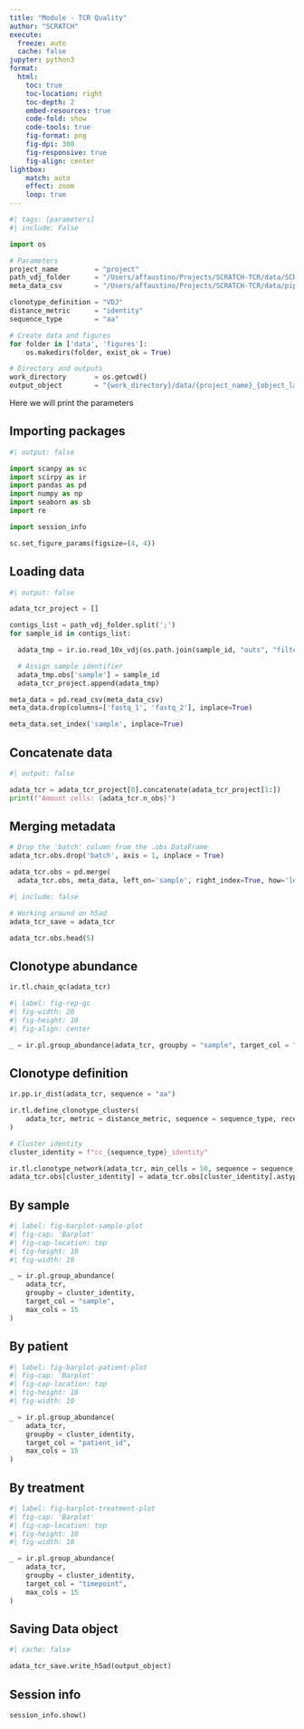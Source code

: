 ```yaml
---
title: "Module - TCR Quality"
author: "SCRATCH"
execute:
  freeze: auto
  cache: false
jupyter: python3
format:
  html:
    toc: true
    toc-location: right
    toc-depth: 2
    embed-resources: true
    code-fold: show
    code-tools: true
    fig-format: png
    fig-dpi: 300
    fig-responsive: true
    fig-align: center
lightbox:
    match: auto
    effect: zoom
    loop: true
---
```


```python
#| tags: [parameters]
#| include: False

import os

# Parameters
project_name         = "project"
path_vdj_folder      = "/Users/affaustino/Projects/SCRATCH-TCR/data/SCRATCH_ALIGN:CELLRANGER_VDJ/SRX5128514/;/Users/affaustino/Projects/SCRATCH-TCR/data/SCRATCH_ALIGN:CELLRANGER_VDJ/SRX5128513/;/Users/affaustino/Projects/SCRATCH-TCR/data/SCRATCH_ALIGN:CELLRANGER_VDJ/SRX5128512/;/Users/affaustino/Projects/SCRATCH-TCR/data/SCRATCH_ALIGN:CELLRANGER_VDJ/SRX5128528/;/Users/affaustino/Projects/SCRATCH-TCR/data/SCRATCH_ALIGN:CELLRANGER_VDJ/SRX5128527/"
meta_data_csv        = "/Users/affaustino/Projects/SCRATCH-TCR/data/pipeline_info/samplesheet.valid.csv"

clonotype_definition = "VDJ"
distance_metric      = "identity"
sequence_type        = "aa"

# Create data and figures
for folder in ['data', 'figures']: 
    os.makedirs(folder, exist_ok = True)

# Directory and outputs
work_directory       = os.getcwd()
output_object        = "{work_directory}/data/{project_name}_{object_label}".format(work_directory = work_directory, project_name = project_name, object_label = "tcr_repertoire_object.h5ad")

```

:::{.callout-important collapse="true"}
Here we will print the parameters
:::

## Importing packages

```python
#| output: false

import scanpy as sc
import scirpy as ir
import pandas as pd
import numpy as np
import seaborn as sb
import re

import session_info

sc.set_figure_params(figsize=(4, 4))

```

## Loading data

```python
#| output: false

adata_tcr_project = []

contigs_list = path_vdj_folder.split(';')
for sample_id in contigs_list:

  adata_tmp = ir.io.read_10x_vdj(os.path.join(sample_id, "outs", "filtered_contig_annotations.csv"))

  # Assign sample identifier
  adata_tmp.obs['sample'] = sample_id
  adata_tcr_project.append(adata_tmp) 

```

```python

meta_data = pd.read_csv(meta_data_csv)
meta_data.drop(columns=['fastq_1', 'fastq_2'], inplace=True)

meta_data.set_index('sample', inplace=True)

```

## Concatenate data

```python
#| output: false

adata_tcr = adata_tcr_project[0].concatenate(adata_tcr_project[1:])
print(f"Amount cells: {adata_tcr.n_obs}")

```

## Merging metadata

```python

# Drop the 'batch' column from the .obs DataFrame
adata_tcr.obs.drop('batch', axis = 1, inplace = True)

adata_tcr.obs = pd.merge(
  adata_tcr.obs, meta_data, left_on='sample', right_index=True, how='left')

```
```python
#| include: false

# Working around on h5ad
adata_tcr_save = adata_tcr

adata_tcr.obs.head(5)

```

## Clonotype abundance

```python

ir.tl.chain_qc(adata_tcr)

```

```python
#| label: fig-rep-qc
#| fig-width: 20
#| fig-height: 10
#| fig-align: center

_ = ir.pl.group_abundance(adata_tcr, groupby = "sample", target_col = "chain_pairing", normalize = True)

```

## Clonotype definition

```python

ir.pp.ir_dist(adata_tcr, sequence = "aa")

```

```python

ir.tl.define_clonotype_clusters(
    adata_tcr, metric = distance_metric, sequence = sequence_type, receptor_arms = clonotype_definition, dual_ir = "primary_only", n_jobs = 1
)

```

```python

# Cluster identity
cluster_identity = f"cc_{sequence_type}_identity"

ir.tl.clonotype_network(adata_tcr, min_cells = 50, sequence = sequence_type)
adata_tcr.obs[cluster_identity] = adata_tcr.obs[cluster_identity].astype("str")

```

::: {.panel-tabset}

## By sample

```python
#| label: fig-barplot-sample-plot
#| fig-cap: 'Barplot'
#| fig-cap-location: top
#| fig-height: 10
#| fig-width: 10

_ = ir.pl.group_abundance(
    adata_tcr,
    groupby = cluster_identity,
    target_col = "sample",
    max_cols = 15
)

```

## By patient

```python
#| label: fig-barplot-patient-plot
#| fig-cap: 'Barplot'
#| fig-cap-location: top
#| fig-height: 10
#| fig-width: 10

_ = ir.pl.group_abundance(
    adata_tcr,
    groupby = cluster_identity,
    target_col = "patient_id",
    max_cols = 15
)

```

## By treatment

```python
#| label: fig-barplot-treatment-plot
#| fig-cap: 'Barplot'
#| fig-cap-location: top
#| fig-height: 10
#| fig-width: 10

_ = ir.pl.group_abundance(
    adata_tcr,
    groupby = cluster_identity,
    target_col = "timepoint",
    max_cols = 15
)

```

:::

## Saving Data object

```python
#| cache: false

adata_tcr_save.write_h5ad(output_object)

```

## Session info

```python

session_info.show()

```
